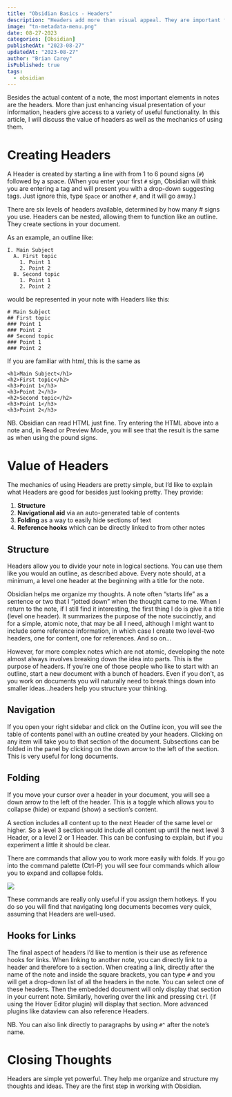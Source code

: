 ```yaml
---
title: "Obsidian Basics - Headers"
description: "Headers add more than visual appeal. They are important for structuring your document and enabling atomic embeds."
image: "tn-metadata-menu.png"
date: 08-27-2023
categories: [Obsidian]
publishedAt: "2023-08-27"
updatedAt: "2023-08-27"
author: "Brian Carey"
isPublished: true
tags:
  - obsidian
---
```


Besides the actual content of a note, the most important elements in notes are the headers. More than just enhancing visual presentation of your information, headers give access to a variety of useful functionality. In this article, I will discuss the value of headers as well as the mechanics of using them.

# Creating Headers

A Header is created by starting a line with from 1 to 6 pound signs (`#`) followed by a space. (When you enter your first `#` sign, Obsidian will think you are entering a tag and will present you with a drop-down suggesting tags. Just ignore this, type `Space` or another `#`, and it will go away.)

There are six levels of headers available, determined by how many # signs you use. Headers can be nested, allowing them to function like an outline. They create sections in your document.

As an example, an outline like:

```
I. Main Subject
  A. First topic
    1. Point 1
    2. Point 2
  B. Second topic
    1. Point 1
    2. Point 2
```

would be represented in your note with Headers like this:

```
# Main Subject
## First topic
### Point 1
### Point 2
## Second topic
### Point 1
### Point 2
```

If you are familiar with html, this is the same as

```
<h1>Main Subject</h1>
<h2>First topic</h2>
<h3>Point 1</h3>
<h3>Point 2</h3>
<h2>Second topic</h2>
<h3>Point 1</h3>
<h3>Point 2</h3>
```

NB. Obsidian can read HTML just fine. Try entering the HTML above into a note and, in Read or Preview Mode, you will see that the result is the same as when using the pound signs.

# Value of Headers

The mechanics of using Headers are pretty simple, but I'd like to explain what Headers are good for besides just looking pretty. They provide:

1. **Structure**
2. **Navigational aid** via an auto-generated table of contents
3. **Folding** as a way to easily hide sections of text
4. **Reference hooks** which can be directly linked to from other notes

## Structure

Headers allow you to divide your note in logical sections. You can use them like you would an outline, as described above. Every note should, at a minimum, a level one header at the beginning with a title for the note.

Obsidian helps me organize my thoughts. A note often "starts life" as a sentence or two that I "jotted down" when the thought came to me. When I return to the note, if I still find it interesting, the first thing I do is give it a title (level one header). It summarizes the purpose of the note succinctly, and for a simple, atomic note, that may be all I need, although I might want to include some reference information, in which case I create two level-two headers, one for content, one for references. And so on…

However, for more complex notes which are not atomic, developing the note almost always involves breaking down the idea into parts. This is the purpose of headers. If you’re one of those people who like to start with an outline, start a new document with a bunch of headers. Even if you don’t, as you work on documents you will naturally need to break things down into smaller ideas…headers help you structure your thinking.

## Navigation

If you open your right sidebar and click on the Outline icon, you will see the table of contents panel with an outline created by your headers. Clicking on any item will take you to that section of the document. Subsections can be folded in the panel by clicking on the down arrow to the left of the section. This is very useful for long documents.

## Folding

If you move your cursor over a header in your document, you will see a down arrow to the left of the header. This is a toggle which allows you to collapse (hide) or expand (show) a section's content.

A section includes all content up to the next Header of the same level or higher. So a level 3 section would include all content up until the next level 3 Header, or a level 2 or 1 Header. This can be confusing to explain, but if you experiment a little it should be clear.

There are commands that allow you to work more easily with folds. If you go into the command palette (Ctrl-P) you will see four commands which allow you to expand and collapse folds.

![](ScreenForHeaders.png)

These commands are really only useful if you assign them hotkeys. If you do so you will find that navigating long documents becomes very quick, assuming that Headers are well-used.

## Hooks for Links

The final aspect of headers I'd like to mention is their use as reference hooks for links. When linking to another note, you can directly link to a header and therefore to a section. When creating a link, directly after the name of the note and inside the square brackets, you can type `#` and you will get a drop-down list of all the headers in the note. You can select one of these headers. Then the embedded document will only display that section in your current note. Similarly, hovering over the link and pressing `Ctrl` (if using the Hover Editor plugin) will display that section. More advanced plugins like dataview can also reference Headers.

NB. You can also link directly to paragraphs by using `#^` after the note’s name.

# Closing Thoughts

Headers are simple yet powerful. They help me organize and structure my thoughts and ideas. They are the first step in working with Obsidian.
